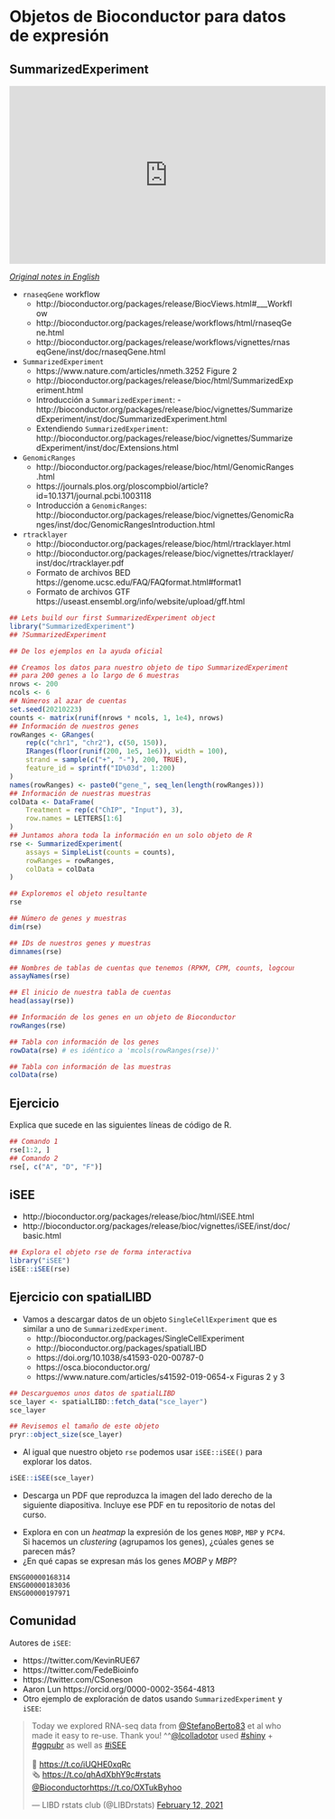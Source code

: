 # Objetos de Bioconductor para datos de expresión

## SummarizedExperiment

<iframe width="560" height="315" src="https://www.youtube.com/embed/lqxtgpD-heM" frameborder="0" allow="accelerometer; autoplay; clipboard-write; encrypted-media; gyroscope; picture-in-picture" allowfullscreen></iframe>

[_Original notes in English_](https://docs.google.com/document/d/1umDODmdQldf5w2lNDoFe-unmezHPonpCiKD270VwkrQ/edit?usp=sharing)

* `rnaseqGene` workflow
    - http://bioconductor.org/packages/release/BiocViews.html#___Workflow
    - http://bioconductor.org/packages/release/workflows/html/rnaseqGene.html
    - http://bioconductor.org/packages/release/workflows/vignettes/rnaseqGene/inst/doc/rnaseqGene.html

* `SummarizedExperiment`
    - https://www.nature.com/articles/nmeth.3252 Figure 2
    - http://bioconductor.org/packages/release/bioc/html/SummarizedExperiment.html
    - Introducción a `SummarizedExperiment`:     - http://bioconductor.org/packages/release/bioc/vignettes/SummarizedExperiment/inst/doc/SummarizedExperiment.html
    - Extendiendo `SummarizedExperiment`: http://bioconductor.org/packages/release/bioc/vignettes/SummarizedExperiment/inst/doc/Extensions.html

* `GenomicRanges`
    - http://bioconductor.org/packages/release/bioc/html/GenomicRanges.html
    - https://journals.plos.org/ploscompbiol/article?id=10.1371/journal.pcbi.1003118
    - Introducción a `GenomicRanges`: http://bioconductor.org/packages/release/bioc/vignettes/GenomicRanges/inst/doc/GenomicRangesIntroduction.html

* `rtracklayer`
    - http://bioconductor.org/packages/release/bioc/html/rtracklayer.html
    - http://bioconductor.org/packages/release/bioc/vignettes/rtracklayer/inst/doc/rtracklayer.pdf
    - Formato de archivos BED https://genome.ucsc.edu/FAQ/FAQformat.html#format1
    - Formato de archivos GTF https://useast.ensembl.org/info/website/upload/gff.html
    
```r
## Lets build our first SummarizedExperiment object
library("SummarizedExperiment")
## ?SummarizedExperiment

## De los ejemplos en la ayuda oficial

## Creamos los datos para nuestro objeto de tipo SummarizedExperiment
## para 200 genes a lo largo de 6 muestras
nrows <- 200
ncols <- 6
## Números al azar de cuentas
set.seed(20210223)
counts <- matrix(runif(nrows * ncols, 1, 1e4), nrows)
## Información de nuestros genes
rowRanges <- GRanges(
    rep(c("chr1", "chr2"), c(50, 150)),
    IRanges(floor(runif(200, 1e5, 1e6)), width = 100),
    strand = sample(c("+", "-"), 200, TRUE),
    feature_id = sprintf("ID%03d", 1:200)
)
names(rowRanges) <- paste0("gene_", seq_len(length(rowRanges)))
## Información de nuestras muestras
colData <- DataFrame(
    Treatment = rep(c("ChIP", "Input"), 3),
    row.names = LETTERS[1:6]
)
## Juntamos ahora toda la información en un solo objeto de R
rse <- SummarizedExperiment(
    assays = SimpleList(counts = counts),
    rowRanges = rowRanges,
    colData = colData
)

## Exploremos el objeto resultante
rse

## Número de genes y muestras
dim(rse)

## IDs de nuestros genes y muestras
dimnames(rse)

## Nombres de tablas de cuentas que tenemos (RPKM, CPM, counts, logcounts, etc)
assayNames(rse)

## El inicio de nuestra tabla de cuentas
head(assay(rse))

## Información de los genes en un objeto de Bioconductor
rowRanges(rse)

## Tabla con información de los genes
rowData(rse) # es idéntico a 'mcols(rowRanges(rse))'

## Tabla con información de las muestras
colData(rse)
```

## Ejercicio

Explica que sucede en las siguientes líneas de código de R.

```r
## Comando 1
rse[1:2, ]
## Comando 2
rse[, c("A", "D", "F")]
```


## iSEE

* http://bioconductor.org/packages/release/bioc/html/iSEE.html
* http://bioconductor.org/packages/release/bioc/vignettes/iSEE/inst/doc/basic.html


```r
## Explora el objeto rse de forma interactiva
library("iSEE")
iSEE::iSEE(rse)
```

## Ejercicio con spatialLIBD

* Vamos a descargar datos de un objeto `SingleCellExperiment` que es similar a uno de `SummarizedExperiment`.
    - http://bioconductor.org/packages/SingleCellExperiment
    - http://bioconductor.org/packages/spatialLIBD
    - https://doi.org/10.1038/s41593-020-00787-0
    - https://osca.bioconductor.org/
    - https://www.nature.com/articles/s41592-019-0654-x Figuras 2 y 3

```r
## Descarguemos unos datos de spatialLIBD
sce_layer <- spatialLIBD::fetch_data("sce_layer")
sce_layer

## Revisemos el tamaño de este objeto
pryr::object_size(sce_layer)
```

* Al igual que nuestro objeto `rse` podemos usar `iSEE::iSEE()` para explorar los datos.

```r
iSEE::iSEE(sce_layer)
```

* Descarga un PDF que reproduzca la imagen del lado derecho de la siguiente diapositiva. Incluye ese PDF en tu repositorio de notas del curso.

<script async class="speakerdeck-embed" data-slide="10" data-id="329db23f5f17460da31f45c7695a9f06" data-ratio="1.33333333333333" src="//speakerdeck.com/assets/embed.js"></script>

* Explora en con un _heatmap_ la expresión de los genes `MOBP`, `MBP` y `PCP4`. Si hacemos un _clustering_ (agrupamos los genes), ¿cúales genes se parecen más?
* ¿En qué capas se expresan más los genes _MOBP_ y _MBP_?

```
ENSG00000168314
ENSG00000183036
ENSG00000197971
```

## Comunidad

Autores de `iSEE`:

* https://twitter.com/KevinRUE67
* https://twitter.com/FedeBioinfo
* https://twitter.com/CSoneson
* Aaron Lun https://orcid.org/0000-0002-3564-4813
* Otro ejemplo de exploración de datos usando `SummarizedExperiment` y `iSEE`:

<blockquote class="twitter-tweet"><p lang="en" dir="ltr">Today we explored RNA-seq data from <a href="https://twitter.com/StefanoBerto83?ref_src=twsrc%5Etfw">@StefanoBerto83</a> et al who made it easy to re-use. Thank you! ^^<a href="https://twitter.com/lcolladotor?ref_src=twsrc%5Etfw">@lcolladotor</a> used <a href="https://twitter.com/hashtag/shiny?src=hash&amp;ref_src=twsrc%5Etfw">#shiny</a> + <a href="https://twitter.com/hashtag/ggpubr?src=hash&amp;ref_src=twsrc%5Etfw">#ggpubr</a> as well as <a href="https://twitter.com/hashtag/iSEE?src=hash&amp;ref_src=twsrc%5Etfw">#iSEE</a><br><br>📔 <a href="https://t.co/iUQHE0xqRc">https://t.co/iUQHE0xqRc</a><br>🗞️ <a href="https://t.co/qhAdXbhY9c">https://t.co/qhAdXbhY9c</a><a href="https://twitter.com/hashtag/rstats?src=hash&amp;ref_src=twsrc%5Etfw">#rstats</a> <a href="https://twitter.com/Bioconductor?ref_src=twsrc%5Etfw">@Bioconductor</a><a href="https://t.co/OXTukByhoo">https://t.co/OXTukByhoo</a></p>&mdash; LIBD rstats club (@LIBDrstats) <a href="https://twitter.com/LIBDrstats/status/1360349352250789890?ref_src=twsrc%5Etfw">February 12, 2021</a></blockquote> <script async src="https://platform.twitter.com/widgets.js" charset="utf-8"></script>

